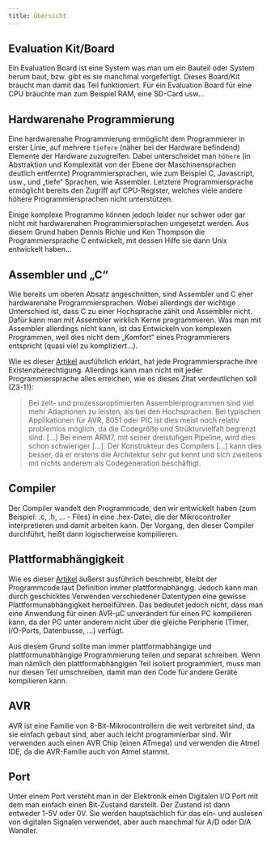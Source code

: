 ```yaml
---
title: Übersicht
---
```


## Evaluation Kit/Board

Ein Evaluation Board ist eine System was man um ein Bauteil oder System herum baut, bzw. gibt es sie manchmal vorgefertigt. Dieses Board/Kit braucht man damit das Teil funktioniert. Für ein Evaluation Board für eine CPU bräuchte man zum Beispiel RAM, eine SD-Card usw...

## Hardwarenahe Programmierung

Eine hardwarenahe Programmierung ermöglicht dem Programmierer in erster Linie, auf mehrere `tiefere` (näher bei der Hardware befindend) Elemente der Hardware zuzugreifen. Dabei unterscheidet man `höhere` (in Abstraktion und Komplexität von der Ebene der Maschinensprachen deutlich entfernte) Programmiersprachen, wie zum Beispiel C, Javascript, usw., und „tiefe“ Sprachen, wie Assembler. Letztere Programmiersprache ermöglicht bereits den Zugriff auf CPU-Register, welches viele andere höhere Programmiersprachen nicht unterstützen.

Einige komplexe Programme können jedoch leider nur schwer oder gar nicht mit hardwarenahen Programmiersprachen umgesetzt werden. Aus diesem Grund haben Dennis Richie und Ken Thompson die Programmiersprache C entwickelt, mit dessen Hilfe sie dann Unix entwickelt haben...

## Assembler und „C“

Wie bereits um oberen Absatz angeschnitten, sind Assembler und C eher hardwarenahe Programmiersprachen. Wobei allerdings der wichtige Unterschied ist, dass C zu einer Hochsprache zählt und Assembler nicht. Dafür kann man mit Assembler wirklich Kerne programmieren. Was man mit Assembler allerdings nicht kann, ist das Entwickeln von komplexen Programmen, weil dies nicht dem „Komfort“ eines Programmierers entspricht (quasi viel zu kompliziert...).

Wie es dieser [Artikel](https://www.mikrocontroller.net/articles/ASM_vs_C "ASM vs C") ausführlich erklärt, hat jede Programmiersprache ihre Existenzberechtigung. Allerdings kann man nicht mit jeder Programmiersprache alles erreichen, wie es dieses Zitat verdeutlichen soll (Z3-11):

> Bei zeit- und prozessoroptimierten Assemblerprogrammen sind viel mehr Adaptionen zu leisten, als bei den Hochsprachen. Bei typischen Applikationen für AVR, 8051 oder PIC ist dies meist noch relativ problemlos möglich, da die Codegröße und Strukturvielfalt begrenzt sind. [...] Bei einem ARM7, mit seiner dreistufigen Pipeline, wird dies schon schwieriger [...]. Der Konstrukteur des Compilers [...] kann dies besser, da er erstens die Architektur sehr gut kennt und sich zweitens mit nichts anderem als Codegeneration beschäftigt.

## Compiler

Der Compiler wandelt den Programmcode, den wir entwickelt haben (zum Beispiel: .c, .h, ... - Files) in eine .hex-Datei, die der Mikrocontroller interpretieren und damit arbeiten kann. Der Vorgang, den dieser Compiler durchführt, heißt dann logischerweise kompilieren.

## Plattformabhängigkeit

Wie es dieser [Artikel](https://www.mikrocontroller.net/articles/Plattformunabh%C3%A4ngige_Programmierung_in_C "Plattformunabhängige Programmierung in C") äußerst ausführlich beschreibt, bleibt der Programmcode laut Definition immer plattformabhängig. Jedoch kann man durch geschicktes Verwenden verschiedener Datentypen eine gewisse Plattformunabhängigkeit herbeiführen. Das bedeutet jedoch nicht, dass man eine Anwendung für einen AVR-µC unverändert für einen PC kompilieren kann, da der PC unter anderem nicht über die gleiche Peripherie (Timer, I/O-Ports, Datenbusse, ...) verfügt.

Aus diesem Grund sollte man immer plattformabhängige und plattformunabhängige Programmierung teilen und separat schreiben. Wenn man nämlich den plattformabhängigen Teil isoliert programmiert, muss man nur diesen Teil umschreiben, damit man den Code für andere Geräte kompilieren kann.

## AVR

AVR ist eine Familie von 8-Bit-Mikrocontrollern die weit verbreitet sind, da sie einfach gebaut sind, aber auch leicht programmierbar sind. Wir verwenden auch einen AVR Chip (einen ATmega) und verwenden die Atmel IDE, da die AVR-Familie auch von Atmel stammt.

## Port

Unter einem Port versteht man in der Elektronik einen Digitalen I/O Port mit dem man einfach einen Bit-Zustand darstellt. Der Zustand ist dann entweder 1-5V oder 0V. Sie werden hauptsächlich für das ein- und auslesen von digitalen Signalen verwendet, aber auch manchmal für A/D oder D/A Wandler.
